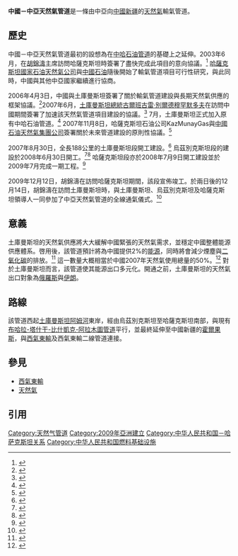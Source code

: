 {{Infobox Pipeline
| name         = 中亞-中國天然氣管道
| type         = 天然氣
| map          = CentralAsiaChinapipeline.png
| country      = {{flag|土庫曼斯坦}}<br />{{flag|烏茲別克斯坦}}<br />{{flag|哈薩克斯坦}}<br />{{CHN}}
| coordinates  = 
| photo        = 
| caption      = [http://www.chinagasmap.com/theprojects/naturalgaspipelinesesc.htm 中国-中亚天然气管道A、B和C线]
| operator     = 
| partners     = [[中國石油天然氣集團公司|中國石油天然氣集團公司]]、<br>[[土庫曼斯坦天然氣公司|土庫曼斯坦天然氣公司]]、<br>[[烏茲別克國家石油天然氣公司|烏茲別克國家石油天然氣公司]]、<br>[[哈萨克斯坦国家石油天然气公司|哈萨克斯坦国家石油天然气公司]]
| length       = 1833
| length_mi    = 
| discharge    = 300 億立方米
| direction    = 
| start        = [[土庫曼斯坦|土庫曼斯坦]][[阿姆河|阿姆河]]東岸
| finish       = [[中華人民共和國|中國]][[新疆|新疆]][[霍爾果斯|霍爾果斯]]
| est          = 2009
| through    = 
| par          = 
}}
'''中國－中亞天然氣管道'''是一條由中亞向[[中華人民共和國|中國]][[新疆|新疆]]的[[天然氣|天然氣]]輸氣管道。

==歷史==
中國－中亞天然氣管道最初的設想為在[[中哈石油管道|中哈石油管道]]的基礎上之延伸。2003年6月，在[[胡錦濤|胡錦濤]]主席訪問哈薩克斯坦時簽署了盡快完成此項目的意向協議。<ref name=china>{{cite news
 | url=http://www.china.org.cn/english/BAT/105031.htm
 | title=China, Kazakhstan Discuss Cross-border Gas Pipeline
 | publisher=[[China_Daily|China Daily]]
 | date=2004-08-25
 | accessdate=2007-07-27
 | archive-date=2007-03-11
 | archive-url=https://web.archive.org/web/20070311082610/http://www.china.org.cn/english/BAT/105031.htm
 | dead-url=no
 }}</ref> [[哈薩克斯坦國家石油天然氣公司|哈薩克斯坦國家石油天然氣公司]]與[[中國石油|中國石油]]隨後開始了輸氣管道項目可行性研究，與此同時，中國與其他中亞國家繼續進行協商。

2006年4月3日，中國與土庫曼斯坦簽署了關於輸氣管道建設與長期天然氣供應的框架協議。<ref name=rfere>{{cite news
 | author=Daniel Kimmage
 | url=http://www.rferl.org/featuresarticle/2006/04/55f9574d-407a-4777-9724-944e6c2ecd7b.html
 | title=Central Asia: Turkmenistan-China Pipeline Project Has Far-Reaching Implications
 | publisher=Radio Free Europe / Radio Liberty
 | date=2006-04-10
 | accessdate=2007-07-27
 | archive-date=2007-07-11
 | archive-url=https://web.archive.org/web/20070711192346/http://www.rferl.org/featuresarticle/2006/04/55f9574d-407a-4777-9724-944e6c2ecd7b.html
 | dead-url=no
 }}</ref>2007年6月，[[土庫曼斯坦總統|土庫曼斯坦總統]][[古爾班古雷·別爾德穆罕默多夫|古爾班古雷·別爾德穆罕默多夫]]在訪問中國期間簽署了加速該天然氣管道項目建設的協議。<ref name=caucaz>{{cite news
 | url=http://www.caucaz.com/home_eng/depeches.php?idp=1645
 | title=Uzbekistan and China to build gas pipeline
 | publisher=Caucaz.com
 | date=2007-05-01
 | accessdate=2007-07-27
 | archive-date=2008-08-13
 | archive-url=https://web.archive.org/web/20080813005324/http://www.caucaz.com/home_eng/depeches.php?idp=1645
 | dead-url=no
 }}</ref>  7月，土庫曼斯坦正式加入原有中哈石油管道。<ref name=forbes>
{{cite news
 | url=http://www.forbes.com/markets/feeds/afx/2007/07/04/afx3883648.html
 | title=Turkmenistan to join China, Kazakhstan pipeline project - KazMunaiGas EP CEO
 | publisher=[[Forbes|Forbes]]
 | date=2007-07-04
 | accessdate=2007-07-27}}
</ref>  2007年11月8日，哈薩克斯坦石油公司KazMunayGas與[[中國石油天然氣集團公司|中國石油天然氣集團公司]]簽署關於未來管道建設的原則性協議。<ref name=reuters2>
{{cite news
 | url=http://uk.reuters.com/article/oilRpt/idUKL0888292120071108
 | title=Kazakhstan, China agree to press ahead with pipeline
 | author=Maria Golovnina
 | publisher=[[Reuters|Reuters]]
 | date=2007-11-08
 | accessdate=2008-03-15}}
</ref>

2007年8月30日，全長188公里的土庫曼斯坦段開工建設。<ref name=reuters1>
{{cite news
 | url=http://uk.reuters.com/article/oilRpt/idUKL194546920080219
 | title=Russian company wins Turkmen China pipeline tender
 | author=Marat Gurt
 | publisher=[[Reuters|Reuters]]
 | date=2008-02-19
 | accessdate=2008-03-15}}
</ref>  烏茲別克斯坦段的建設於2008年6月30日開工。<ref name=eurasianet>{{cite news
 |url          = http://www.eurasianet.org/departments/news/articles/eav071009a.shtml
 |title        = Kazakhstan: Workers Complete Section of Turkmenistan-China Pipeline
 |publisher    = Eurasianet
 |date         = 2009-07-10
 |accessdate   = 2009-07-16
 |archive-url  = https://web.archive.org/web/20090715061504/http://www.eurasianet.org/departments/news/articles/eav071009a.shtml
 |archive-date = 2009-07-15
 |dead-url     = yes
}}</ref><ref name=downstream2>{{cite news
 | url=http://www.downstreamtoday.com/News/Articles/200807/Central_Asia_China_Gas_Pipeline_To_Start_11700.aspx
 | title=Central Asia-China Gas Pipeline To Start Service Next Year
 | publisher=Downstream Today
 | date=2008-07-03
 | accessdate=2008-07-07
 | archive-url=https://web.archive.org/web/20080903000120/http://www.downstreamtoday.com/News/Articles/200807/Central_Asia_China_Gas_Pipeline_To_Start_11700.aspx
 | archive-date=2008-09-03
 | dead-url=yes
 }}</ref>  哈薩克斯坦段亦於2008年7月9日開工建設並於2009年7月完成一期工程。<ref name=upstream4>{{cite news
 | url=http://www.upstreamonline.com/live/article158831.ece
 | title=Kazakhstan gets cracking on China pipe
 | publisher=Upstream Online
 | date=2008-07-09
 | accessdate=2008-07-09
 | archive-date=2012-02-26
 | archive-url=https://web.archive.org/web/20120226103434/http://www.upstreamonline.com/live/article158831.ece
 | dead-url=no
 }}</ref> 

2009年12月12日，胡錦濤在訪問哈薩克斯坦期間，該段宣佈竣工。於兩日後的12月14日，胡錦濤在訪問土庫曼斯坦時，與土庫曼斯坦、烏茲別克斯坦及哈薩克斯坦領導人一同參加了中亞天然氣管道的全線通氣儀式。<ref name=reuters121209>
{{cite news
 | url= http://uk.reuters.com/article/idUKGEE5BB01D20091212?sp=true
 | title=China's Hu boosts energy ties with Central Asia
 | author=Maria Golovnina
 | publisher=[[Reuters|Reuters]]
 | date=2009-09-12
 | accessdate=2009-09-12}}
</ref>

==意義==
土庫曼斯坦的天然氣供應將大大緩解中國緊張的天然氣需求，並穩定中國整體能源供應體系。啓用後，該管道預計將為中國提供2%的[[能源|能源]]，同時將會減少煙塵與[[二氧化碳|二氧化碳]]的排放。<ref name=chinastake>{{cite news
 |url          = http://www.chinastakes.com/story.aspx?id=480
 |title        = Central Asia Pipeline to Secure Gas for China
 |publisher    = ChinaStakes
 |date         = 2008-07-02
 |accessdate   = 2009-02-24
 |archive-date = 2012-07-23
 |archive-url  = https://archive.today/20120723171656/http://www.chinastakes.com/story.aspx?id=480
 |dead-url     = yes
}}</ref>
這一數量大概相當於中國2007年天然氣使用總量的50%。<ref>{{cite news
 |url          = http://www.cnpc.com.cn/en/press/newsreleases/2008/7-10.htm
 |title        = Construction works of Central Asia-China Gas Pipeline's Kazakh section started
 |publisher    = CNPC Press Release
 |date         = 2008-07-10
 |accessdate   = 2009-09-10
 |archive-url  = https://web.archive.org/web/20090803154033/http://www.cnpc.com.cn/en/press/newsreleases/2008/7-10.htm
 |archive-date = 2009-08-03
 |dead-url     = yes
}}</ref> 
對於土庫曼斯坦而言，該管道使其能源出口多元化。開通之前，土庫曼斯坦的天然氣出口對象為[[俄羅斯|俄羅斯]]與[[伊朗|伊朗]]。

==路線==
該管道西起[[土庫曼斯坦|土庫曼斯坦]][[阿姆河|阿姆河]]東岸，經由烏茲別克斯坦至哈薩克斯坦南部，與現有[[布哈拉-塔什干-比什凱克-阿拉木圖管道|布哈拉-塔什干-比什凱克-阿拉木圖管道]]平行，並最終延伸至中國新疆的[[霍爾果斯|霍爾果斯]]，與[[西氣東輸|西氣東輸]]及西氣東輸二線管道連接。

==參見==
*[[西氣東輸|西氣東輸]]
*[[天然氣|天然氣]]

==引用==
{{Reflist|2}}

[[Category:天然气管道|Category:天然气管道]]
[[Category:2009年亞洲建立|Category:2009年亞洲建立]]
[[Category:中华人民共和国－哈萨克斯坦关系|Category:中华人民共和国－哈萨克斯坦关系]]
[[Category:中华人民共和国燃料基础设施|Category:中华人民共和国燃料基础设施]]